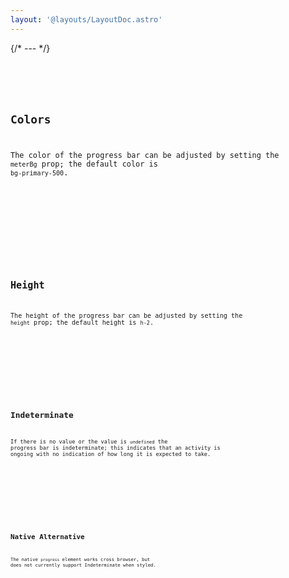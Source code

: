 ```yaml
---
layout: '@layouts/LayoutDoc.astro'
---
```








{/* --- */}

<Preview client:load>
	<Fragment slot="preview">
		<Example client:load />
	</Fragment>
	<Fragment slot="code">
		<Code code={ExampleRaw} lang="tsx" />
	</Fragment>
</Preview>

## Colors

The color of the progress bar can be adjusted by setting the `meterBg` prop; the default color is `bg-primary-500`.

<Preview client:load>
	<Fragment slot="preview">
		<ExampleColors client:load />
	</Fragment>
	<Fragment slot="code">
		<Code code={ExampleColorsRaw} lang="tsx" />
	</Fragment>
</Preview>

## Height

The height of the progress bar can be adjusted by setting the `height` prop; the default height is `h-2`.

<Preview client:load>
	<Fragment slot="preview">
		<ExampleHeight client:load />
	</Fragment>
	<Fragment slot="code">
		<Code code={ExampleHeightRaw} lang="tsx" />
	</Fragment>
</Preview>

## Indeterminate

If there is no value or the value is `undefined` the progress bar is indeterminate; this indicates that an activity is ongoing with no indication of how long it is expected to take.

<Preview client:load>
	<Fragment slot="preview">
		<ExampleIndeterminate client:load />
	</Fragment>
	<Fragment slot="code">
		<Code code={ExampleIndeterminateRaw} lang="tsx" />
	</Fragment>
</Preview>

## Native Alternative

The native `progress` element works cross browser, but does not currently support Indeterminate when styled.

<Preview client:load>
	<Fragment slot="preview">
		<ExampleNative />
	</Fragment>
	<Fragment slot="code">
		<Code code={ExampleNativeRaw} lang="html" />
	</Fragment>
</Preview>
